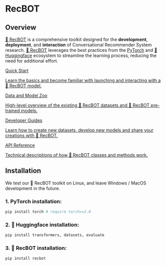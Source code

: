 # RecBOT

## Overview

[🤖️ RecBOT](./) is a comprehensive toolkit designed for the **development**, **deployment**, and **interaction** of Conversational Recommender System research. [🤖️ RecBOT](./) leverages the best practices from the [PyTorch](pytorch.org) and [🤗 Huggingface](https://huggingface.co/) ecosystem to streamline the learning process, reducing the need for additional effort.

<div class="mt-10">
  <div class="w-full flex flex-col space-y-4 md:space-y-0 md:grid md:grid-cols-2 md:gap-y-4 md:gap-x-5">
    <a class="!no-underline border dark:border-gray-700 p-5 rounded-lg shadow hover:shadow-lg" href="./tutorial"
      ><div class="w-full text-center bg-gradient-to-br from-blue-400 to-blue-500 rounded-lg py-1.5 font-semibold mb-5 text-white text-lg leading-relaxed">Quick Start</div>
      <p class="text-gray-700">Learn the basics and become familiar with launching and interacting with a 🤖️ RecBOT model.</p>
    </a>
    <a class="!no-underline border dark:border-gray-700 p-5 rounded-lg shadow hover:shadow-lg" href="./zoo/overview"
      ><div class="w-full text-center bg-gradient-to-br from-green-400 to-green-500 rounded-lg py-1.5 font-semibold mb-5 text-white text-lg leading-relaxed">Data and Model Zoo</div>
      <p class="text-gray-700">High-level overview of the existing 🤖️ RecBOT datasets and 🤖️ RecBOT pre-trained models.</p>
    </a>
    <a class="!no-underline border dark:border-gray-700 p-5 rounded-lg shadow hover:shadow-lg" href="./development"
      ><div class="w-full text-center bg-gradient-to-br from-pink-400 to-pink-500 rounded-lg py-1.5 font-semibold mb-5 text-white text-lg leading-relaxed">Developer Guides</div>
      <p class="text-gray-700">Learn how to create new datasets, develop new models and share your creations with 🤖️ RecBOT.</p>
   </a>
    <a class="!no-underline border dark:border-gray-700 p-5 rounded-lg shadow hover:shadow-lg" href="./reference/overview"
      ><div class="w-full text-center bg-gradient-to-br from-yellow-400 to-yellow-500 rounded-lg py-1.5 font-semibold mb-5 text-white text-lg leading-relaxed">API Reference</div>
      <p class="text-gray-7 00">Technical descriptions of how 🤖️ RecBOT classes and methods work.</p>
    </a>
  </div>
</div>

## Installation



<Tip>
We test our 🤖️ RecBOT toolkit on Linux, and leave Windows / MacOS development in the future.
</Tip>

### 1. PyTorch installation:

```bash
pip install torch # require torch>=2.0
```

### 2. 🤗 Huggingface installation:

```bash
pip install transformers, datasets, evaluate
```

### 3. 🤖️ RecBOT installation:

```bash
pip install recbot
```

